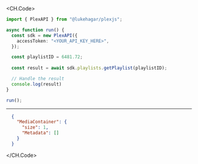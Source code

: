 
<CH.Code>
```typescript GetPlaylist.ts
import { PlexAPI } from "@lukehagar/plexjs";

async function run() {
  const sdk = new PlexAPI({
    accessToken: "<YOUR_API_KEY_HERE>",
  });

  const playlistID = 6481.72;
  
  const result = await sdk.playlists.getPlaylist(playlistID);

  // Handle the result
  console.log(result)
}

run();
```
---

```json Example Response
  {
    "MediaContainer": {
      "size": 1,
      "Metadata": []
    }
  }
```
</CH.Code>
